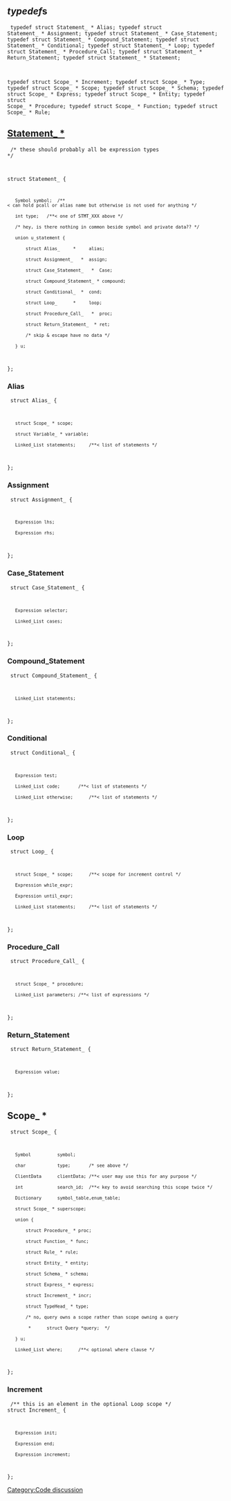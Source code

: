 [[Category:Code discussion]]
== ''typedef''s ==
<code lang='c'>
typedef struct Statement_ * Alias;
typedef struct Statement_ * Assignment;
typedef struct Statement_ * Case_Statement;
typedef struct Statement_ * Compound_Statement;
typedef struct Statement_ * Conditional;
typedef struct Statement_ * Loop;
typedef struct Statement_ * Procedure_Call;
typedef struct Statement_ * Return_Statement;
typedef struct Statement_ * Statement;

typedef struct Scope_ *     Increment;
typedef struct Scope_ *     Type;
typedef struct Scope_ *     Scope;
typedef struct Scope_ *     Schema;
typedef struct Scope_ *     Express;
typedef struct Scope_ *     Entity;
typedef struct Scope_ *     Procedure;
typedef struct Scope_ *     Function;
typedef struct Scope_ *     Rule;
</code>

== [http://stepcode.org/doxygen/struct_statement__.html Statement_ *] ==
<code lang='c'>
/* these should probably all be expression types */

struct Statement_ {
    Symbol symbol;  /**< can hold pcall or alias name but otherwise is not used for anything */
    int type;   /**< one of STMT_XXX above */
    /* hey, is there nothing in common beside symbol and private data?? */
    union u_statement {
        struct Alias_     *     alias;
        struct Assignment_   *  assign;
        struct Case_Statement_   *  Case;
        struct Compound_Statement_ * compound;
        struct Conditional_  *  cond;
        struct Loop_      *     loop;
        struct Procedure_Call_   *  proc;
        struct Return_Statement_  * ret;
        /* skip & escape have no data */
    } u;
};
</code>
=== Alias ===
<code lang='c'> struct Alias_ {
    struct Scope_ * scope;
    struct Variable_ * variable;
    Linked_List statements;     /**< list of statements */
};
</code>
=== Assignment ===
<code lang='c'> struct Assignment_ {
    Expression lhs;
    Expression rhs;
};
</code>
=== Case_Statement ===
<code lang='c'>
struct Case_Statement_ {
    Expression selector;
    Linked_List cases;
};
</code>
=== Compound_Statement ===
<code lang='c'>
struct Compound_Statement_ {
    Linked_List statements;
};
</code>
=== Conditional ===
<code lang='c'>
struct Conditional_ {
    Expression test;
    Linked_List code;       /**< list of statements */
    Linked_List otherwise;      /**< list of statements */
};
</code>
=== Loop ===
<code lang='c'>
struct Loop_ {
    struct Scope_ * scope;      /**< scope for increment control */
    Expression while_expr;
    Expression until_expr;
    Linked_List statements;     /**< list of statements */
};
</code>
=== Procedure_Call ===
<code lang='c'>
struct Procedure_Call_ {
    struct Scope_ * procedure;
    Linked_List parameters; /**< list of expressions */
};
</code>
=== Return_Statement ===
<code lang='c'>
struct Return_Statement_ {
    Expression value;
};
</code>

== Scope_ * ==
<code lang='c'>
struct Scope_ {
    Symbol          symbol;
    char            type;       /* see above */
    ClientData      clientData; /**< user may use this for any purpose */
    int             search_id;  /**< key to avoid searching this scope twice */
    Dictionary      symbol_table,enum_table;
    struct Scope_ * superscope;
    union {
        struct Procedure_ * proc;
        struct Function_ * func;
        struct Rule_ * rule;
        struct Entity_ * entity;
        struct Schema_ * schema;
        struct Express_ * express;
        struct Increment_ * incr;
        struct TypeHead_ * type;
        /* no, query owns a scope rather than scope owning a query
         *      struct Query *query;  */
    } u;
    Linked_List where;      /**< optional where clause */
};
</code>

=== Increment ===
<code lang='c'>
/** this is an element in the optional Loop scope */
struct Increment_ {
    Expression init;
    Expression end;
    Expression increment;
};
</code>